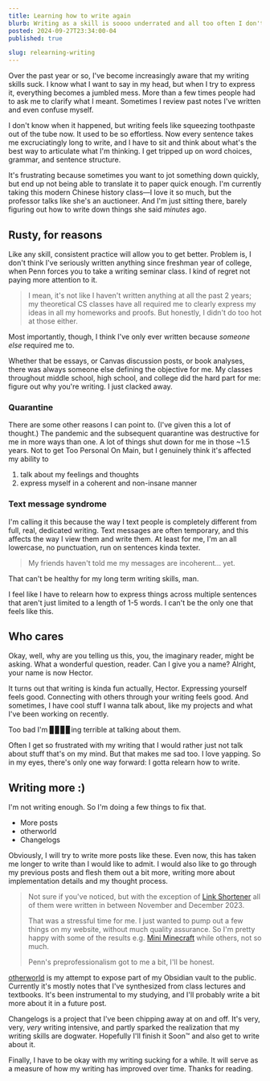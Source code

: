 ```yaml
---
title: Learning how to write again
blurb: Writing as a skill is soooo underrated and all too often I don't practice it enough. I want to learn to write better... and the only way to do that is to do it more.
posted: 2024-09-27T23:34:00-04
published: true

slug: relearning-writing
---
```


Over the past year or so, I've become increasingly aware that my writing skills suck. I know what I want to say in my head, but when I try to express it, everything becomes a jumbled mess. More than a few times people had to ask me to clarify what I meant. Sometimes I review past notes I've written and even confuse myself.

I don't know when it happened, but writing feels like squeezing toothpaste out of the tube now. It used to be so effortless. Now every sentence takes me excruciatingly long to write, and I have to sit and think about what's the best way to articulate what I'm thinking. I get tripped up on word choices, grammar, and sentence structure.

It's frustrating because sometimes you want to jot something down quickly, but end up not being able to translate it to paper quick enough. I'm currently taking this modern Chinese history class—I love it so much, but the professor talks like she's an auctioneer. And I'm just sitting there, barely figuring out how to write down things she said _minutes_ ago.

## Rusty, for reasons

Like any skill, consistent practice will allow you to get better. Problem is, I don't think I've seriously written anything since freshman year of college, when Penn forces you to take a writing seminar class. I kind of regret not paying more attention to it.

> I mean, it's not like I haven't written anything at all the past 2 years; my theoretical CS classes have all required me to clearly express my ideas in all my homeworks and proofs. But honestly, I didn't do too hot at those either.

Most importantly, though, I think I've only ever written because _someone else_ required me to.

Whether that be essays, or Canvas discussion posts, or book analyses, there was always someone else defining the objective for me. My classes throughout middle school, high school, and college did the hard part for me: figure out why you're writing. I just clacked away.

### Quarantine

There are some other reasons I can point to. (I've given this a lot of thought.) The pandemic and the subsequent quarantine was destructive for me in more ways than one. A lot of things shut down for me in those ~1.5 years. Not to get Too Personal On Main, but I genuinely think it's affected my ability to

1. talk about my feelings and thoughts
2. express myself in a coherent and non-insane manner

### Text message syndrome

I'm calling it this because the way I text people is completely different from full, real, dedicated writing. Text messages are often temporary, and this affects the way I view them and write them. At least for me, I'm an all lowercase, no punctuation, run on sentences kinda texter.

> My friends haven't told me my messages are incoherent... yet.

That can't be healthy for my long term writing skills, man.

I feel like I have to relearn how to express things across multiple sentences that aren't just limited to a length of 1-5 words. I can't be the only one that feels like this.

## Who cares

Okay, well, why are you telling us this, you, the imaginary reader, might be asking. What a wonderful question, reader. Can I give you a name? Alright, your name is now Hector.

It turns out that writing is kinda fun actually, Hector. Expressing yourself feels good. Connecting with others through your writing feels good. And sometimes, I have cool stuff I wanna talk about, like my projects and what I've been working on recently.

Too bad I'm ▊▊▊▊ing terrible at talking about them.

Often I get so frustrated with my writing that I would rather just not talk about stuff that's on my mind. But that makes me sad too. I love yapping. So in my eyes, there's only one way forward: I gotta relearn how to write.

## Writing more :)

I'm not writing enough. So I'm doing a few things to fix that.

- More posts
- otherworld
- Changelogs

Obviously, I will try to write more posts like these. Even now, this has taken me longer to write than I would like to admit. I would also like to go through my previous posts and flesh them out a bit more, writing more about implementation details and my thought process.

> Not sure if you've noticed, but with the exception of [Link Shortener](/posts/link-shortener) all of them were written in between November and December 2023.
>
> That was a stressful time for me. I just wanted to pump out a few things on my website, without much quality assurance. So I'm pretty happy with some of the results e.g. [Mini Minecraft](/posts/mini-minecraft) while others, not so much.
>
> Penn's preprofessionalism got to me a bit, I'll be honest.

[otherworld](https://otherworld.czw.sh) is my attempt to expose part of my Obsidian vault to the public. Currently it's mostly notes that I've synthesized from class lectures and textbooks. It's been instrumental to my studying, and I'll probably write a bit more about it in a future post.

Changelogs is a project that I've been chipping away at on and off. It's very, very, _very_ writing intensive, and partly sparked the realization that my writing skills are dogwater. Hopefully I'll finish it Soon™ and also get to write about it.

Finally, I have to be okay with my writing sucking for a while. It will serve as a measure of how my writing has improved over time. Thanks for reading.
